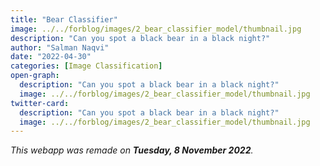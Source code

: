 ```yaml
---
title: "Bear Classifier"
image: ../../forblog/images/2_bear_classifier_model/thumbnail.jpg
description: "Can you spot a black bear in a black night?"
author: "Salman Naqvi"
date: "2022-04-30"
categories: [Image Classification]
open-graph:
  description: "Can you spot a black bear in a black night?"
  image: ../../forblog/images/2_bear_classifier_model/thumbnail.jpg
twitter-card:
  description: "Can you spot a black bear in a black night?"
  image: ../../forblog/images/2_bear_classifier_model/thumbnail.jpg
---
```


_This webapp was remade on **Tuesday, 8 November 2022**._

:::{.column-screen}
<script type="module"
src="https://gradio.s3-us-west-2.amazonaws.com/3.36.1/gradio.js">
</script>
<gradio-app space="ForBo7/BearDetector"></gradio-app>
:::

